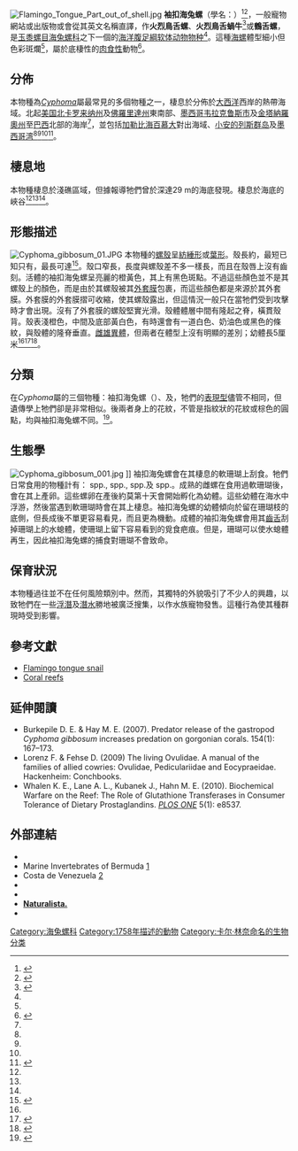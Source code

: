 {{Speciesbox
 | image = Cyphoma gibbosum (living) 2.jpg
 | image_width = 250px
 | image_caption = 正在食用[[軟珊瑚|軟珊瑚]]的袖扣海兔螺。其[[虹管|虹管]]可見於其頂部，而其尾巴亦可見於其底部。在珊瑚上的一道棕色條紋，就是被袖扣海兔螺被食用過後的痕跡。這些海兔螺為粉紅及橙色。
 | taxon = Cyphoma gibbosum
 | authority = ([[卡尔·林奈|Linnaeus]], [[自然系统第十版|1758]])
 | synonyms_ref = <ref name="WoRMS_432297">{{WoRMS |id=432297 |title=''Cyphoma gibbosum'' (Linnaeus, 1758) |db=MolluscaBase |last=Rosenberg |first=Gary |access-date=2013-10-15 }}</ref>
 | synonyms =
*''[[Bulla|Bulla]] gibbosa'' <small>[[卡尔·林奈|Linnaeus]], [[自然系统第十版|1758]]</small>（原來組合）
*''[[Cyphoma|Cyphoma]] alleneae'' <small>Cate, 1973</small>
*''Cyphoma dorsatum'' <small>{{tsl|en|Peter Friedrich Röding||Röding}}, 1798</small>
*''Cyphoma finkli'' <small>Petuch, 1979</small>
*''Cyphoma gibbosa'' <small>([[卡尔·林奈|Linnaeus]], [[自然系统第十版|1758]])</small> (<small>分類轉變後詞綴未有跟隨新屬名的詞性作轉換</small>)
*''Cyphoma lindae'' <small>Petuch, 1987</small>
*''Cyphoma macumba'' <small>Petuch, 1979</small>（不確定物種）
*''Cyphoma mcgintyi'' <small>{{tsl|en|Henry Augustus Pilsbry||Pilsbry}}, 1939</small>
*''Cyphoma precursor'' <small>{{tsl|en|William Healey Dall||Dall}}, 1897</small>
*''Cyphoma robustior'' <small><!-- [[Frederick_Bayer|Bayer]] -->[[弗雷德里克·拜尔|弗雷德里克·拜尔]], 1941</small>
*''Cyphoma signata'' <small>{{tsl|en|Henry Augustus Pilsbry||Pilsbry}} & McGinty, 1939</small> (error in gender ending)
*''Cyphoma signatum'' <small>{{tsl|en|Henry Augustus Pilsbry||Pilsbry}} & McGinty, 1939</small>
*''[[Ovula|Ovula]] pharetra'' <small>[[乔治·佩里|Perry]], 1811</small>
*''Ovula rostrata'' <small>{{tsl|en|Otto Andreas Lowson Mörch||Mörch}}, 1877</small>
}}
[[File:Flamingo_Tongue_Part_out_of_shell.jpg|thumb]]
'''袖扣海兔螺'''（學名：{{lang|la|''Cyphoma gibbosum''}}）<ref name="Dance">{{cite book |title=自然珍藏图鉴丛书：贝壳 |author=S.[[彼得·丹斯|彼得·丹斯]] (S.Peter Dance); 猫头鹰出版社译 |publisher=中国友谊出版公司 |isbn=9787505713925 |edition=2 |date=2007-06 |pages=256 |language=zh-hans }}</ref><ref>{{cite web |url=https://www.luoow.com/dc_hk/228311 |title=軟萌的波點兔兔，原來是個貪婪的肉食者！ |work=物種日曆 |date=2017-02-04 |access-date=2021-01-01 |language=zh }}</ref>，一般寵物網站或出版物或會從其英文名稱直譯，作'''火烈鳥舌螺'''、'''火烈鳥舌蝸牛'''<ref>{{cite web |url=https://www.easyatm.com.tw/wiki/%E7%81%AB%E7%83%88%E9%B3%A5%E8%88%8C%E8%9D%B8%E7%89%9B |title=火烈鳥舌蝸牛 |access-date=2021-01-01 |language=zh }}</ref>或'''鶴舌螺'''，是[[玉黍螺目|玉黍螺目]][[海兔螺科|海兔螺科]]之下一個的[[洋|海洋]][[腹足綱|腹足綱]][[软体动物|软体动物]][[物种|物种]]<ref name="WoRMS_432297" />。這種[[海螺|海螺]]體型細小但色彩斑爛<ref name="WoRMS_432297" />，屬於底棲性的[[肉食性|肉食性]]動物<ref name=Redfern1>{{cite book |last1=Redfern |first1=C. |title=Bahamian seashells: 1161 species from Abaco, Bahamas |year=2013 |publisher=Bahamian Seashells, Inc. |location=Florida, U.S.A. |language=en }}</ref>。

==分佈==
本物種為''[[Cyphoma|Cyphoma]]''屬最常見的多個物種之一，棲息於分佈於[[大西洋|大西洋]]西岸的熱帶海域。北起[[美国|美国]][[北卡罗来纳州|北卡罗来纳州]]及[[佛羅里達州|佛羅里達州]]東南部、[[墨西哥|墨西哥]][[韦拉克鲁斯市|韦拉克鲁斯市]]及[[金塔納羅奧州|金塔納羅奧州]]至[[巴西|巴西]]北部的海岸<ref name=Rosenberg2 />，並包括[[加勒比海|加勒比海]][[百慕大|百慕大]]對出海域、[[小安的列斯群岛|小安的列斯群岛]]及[[墨西哥湾|墨西哥湾]]<ref name=Redfern1 /><ref name=Rosenberg2 /><ref name=Garcia2 /><ref name="Gastropods.com">{{Gastropods.com |key=2 |id=442 |title=''Cyphoma gibbosum'' }}</ref>。

==棲息地==
本物種棲息於淺礁區域，但據報導牠們曾於深達29 m的海底發現。棲息於海底的峽谷<ref name=Rosenberg2 /><ref name=Garcia2 /><ref name="Welch 2010"/>。

==形態描述==
[[File:Cyphoma_gibbosum_01.JPG|thumb]]
本物種的[[螺殼|螺殼]]呈[[紡綞形|紡綞形]]或[[葉形|葉形]]。殼長約{{convert|25|-|35|mm|abbr=on}}，最短已知只有{{convert|18|mm|abbr=on}}，最長可達{{convert|44|mm|abbr=on}}<ref name="Welch 2010">{{cite journal |last=Welch |first=J. J. |year=2010 |title=The "Island Rule" and Deep-Sea Gastropods: Re-Examining the Evidence |journal=''[[PLOS_One|PLOS One]] |volume=5 |issue=1|id=e8776 |doi=10.1371/journal.pone.0008776 |language=en }}</ref>。殼口窄長，長度與螺殼差不多一樣長，而且在殼唇上沒有齒刻。活體的袖扣海兔螺呈亮麗的橙黃色，其上有黑色斑點。不過這些顏色並不是其螺殼上的顏色，而是由於其螺殼被其[[外套膜|外套膜]]包裹，而這些顏色都是來源於其外套膜。外套膜的外套膜摺可收縮，使其螺殼露出，但這情況一般只在當牠們受到攻擊時才會出現。沒有了外套膜的螺殼堅實光滑。殼體體層中間有隆起之脊，橫貫殼背。殼表淺橙色，中間及底部黃白色，有時還會有一道白色、奶油色或黑色的條紋，與殼體的隆脊垂直。[[雌雄異體|雌雄異體]]，但兩者在體型上沒有明顯的差別；幼體長5厘米<ref name=Redfern1 /><ref name=Rosenberg2>{{cite book |last1=Rosenberg |first1=G. |last2=Moretzsohn|first2=F. |last3=García |first3=E.F. |chapter=Gastropoda (Mollusca) of the Gulf of Mexico |editor1=Felder D.L. |editor2=D.K. Camp |title=Gulf of Mexico–Origins, Waters, and Biota |year=2009 |publisher=Texas A&M Press |location=Texas (U. S. A.) |pages=579–699 |language=en }}</ref><ref name=Garcia2>{{cite book |last1=García-Cubas |first1=A. |last2=Reguero |first2=M. |title=Catálogo ilustrado de moluscos gasterópodos del Golfo de México y Mar Caribe |trans-title= |year=2004 |publisher=UNAM |location=[[墨西哥|México]]|page=168}}</ref>。

==分類==
在''Cyphoma''屬的三個物種：袖扣海兔螺（{{lang|la|''Cyphoma gibbosum''}}）、{{lang|la|''Cyphoma signatum''}}及{{lang|la|''Cyphoma mcguntyi''}}，牠們的[[表現型|表現型]]儘管不相同，但遺傳學上牠們卻是非常相似。後兩者身上的花紋，不管是指紋狀的花紋或棕色的圓點，均與袖扣海兔螺不同。<ref name="Reijnen 2017">{{cite journal |last1=Reijnen |first1=B. T. |last2=Van der Meij |first2=S. E. |year=2017 |title=Coat of many colours—DNA reveals polymorphism of mantle patterns and colouration in Caribbean ''Cyphoma'' <small>Röding, 1798</small> (Gastropoda, Ovulidae) |journal=''PeerJ'' |doi=10.7717/peerj.3018 |language=en }}</ref>。

==生態學==
[[File:Cyphoma_gibbosum_001.jpg|left]] ]]
袖扣海兔螺會在其棲息的軟珊瑚上刮食。牠們日常食用的物種計有：''{{tsl|en|Briareum||Briareum}}'' spp., ''{{tsl|en|Gorgonia||Gorgonia}}'' spp., ''{{tsl|en|Plexaura||Plexaura}}'' spp.及 ''{{tsl|en|Plexaurella||Plexaurella}}'' spp.。成熟的雌螺在食用過軟珊瑚後，會在其上產卵。這些螺卵在產後約莫第十天會開始孵化為幼體。這些幼體在海水中浮游，然後當遇到軟珊瑚時會在其上棲息。袖扣海兔螺的幼體傾向於留在珊瑚枝的底側，但長成後不單更容易看見，而且更為機動。成體的袖扣海兔螺會用其[[齒舌|齒舌]]刮掉珊瑚上的水螅體，使珊瑚上留下容易看到的覓食疤痕。但是，珊瑚可以使水螅體再生，因此袖扣海兔螺的捕食對珊瑚不會致命。

==保育狀況==
本物種過往並不在任何風險類別中。然而，其獨特的外貌吸引了不少人的興趣，以致牠們在一些[[浮潛|浮潛]]及[[潛水|潛水]]勝地被廣泛搜集，以作水族寵物發售。這種行為使其種群現時受到影響。

==參考文獻==
{{Reflist}}
* [http://www.reefnews.com/reefnews/photos/flamtong.html Flamingo tongue snail] {{Wayback|url=http://www.reefnews.com/reefnews/photos/flamtong.html |date=20210428065602 }}
* [http://life.bio.sunysb.edu/marinebio/coralreef.html Coral reefs] {{Wayback|url=http://life.bio.sunysb.edu/marinebio/coralreef.html |date=20201106012919 }}

==延伸閱讀==
* Burkepile D. E. & Hay M. E. (2007). Predator release of the gastropod ''Cyphoma gibbosum'' increases predation on gorgonian corals. ''{{tsl|en|Oecologia||Oecologia}}'' 154(1): 167–173. {{doi|10.1007/s00442-007-0801-4}}
* Lorenz F. & Fehse D. (2009) The living Ovulidae. A manual of the families of allied cowries: Ovulidae, Pediculariidae and Eocypraeidae. Hackenheim: Conchbooks.
* Whalen K. E., Lane A. L., Kubanek J., Hahn M. E. (2010). Biochemical Warfare on the Reef: The Role of Glutathione Transferases in Consumer Tolerance of Dietary Prostaglandins. ''<!-- [[PLOS_One|PLOS One]] -->[[PLOS_ONE|PLOS ONE]]'' 5(1): e8537. {{doi|10.1371/journal.pone.0008537}}

==外部連結==
{{Commonscat|Cyphoma gibbosum}}
*{{Wikispecies-inline|Cyphoma gibbosum}}
* Marine Invertebrates of Bermuda [http://www.thecephalopodpage.org/MarineInvertebrateZoology/Cyphomagibbosum1.html] {{Wayback|url=http://www.thecephalopodpage.org/MarineInvertebrateZoology/Cyphomagibbosum1.html |date=20190127094142 }}
* Costa de Venezuela [http://www.costadevenezuela.org/?p=10777] {{Wayback|url=http://www.costadevenezuela.org/?p=10777 |date=20200123030134 }}
* {{cite journal |url=https://www.biodiversitylibrary.org/page/42495434 |last=Cate |first=C. N. |year=1973 |title=A systematic revision of the recent Cypraeid family Ovulidae |journal=''[[Veliger|Veliger]]'' |volume=15 (supplement) |pages=1-117 |language=en |access-date=2021-01-01 |archive-date=2020-01-12 |archive-url=https://web.archive.org/web/20200112002100/https://www.biodiversitylibrary.org/page/42495434 |dead-url=no }}
* {{cite journal |url=https://doi.org/10.7717/peerj.3018 |last1=Reijnen |first1=B.T. |last2=van der Meij |first2=S.E.T. |year=2017 |title=Coat of many colours? DNA reveals polymorphism of mantle patterns and colouration in Caribbean ''Cyphoma'' <small>Röding, 1798</small> (Gastropoda, Ovulidae) |journal=PeerJ. |volume=5 |id=e3018 |doi=10.7717/peerj.3018 |language=en }}
* '''[http://www.naturalista.mx/taxa/49259-Cyphoma-gibbosum Naturalista.] {{Wayback|url=http://www.naturalista.mx/taxa/49259-Cyphoma-gibbosum |date=20171016230311 }}'''
* {{sealifephotos|432297}}

{{Taxonbar|from=Q2373541}}
{{Authority control}}
[[Category:海兔螺科|Category:海兔螺科]]
[[Category:1758年描述的動物|Category:1758年描述的動物]]
[[Category:卡尔·林奈命名的生物分类|Category:卡尔·林奈命名的生物分类]]